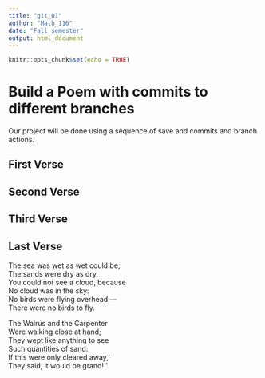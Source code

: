 ```yaml
---
title: "git_01"
author: "Math_116"
date: "Fall semester"
output: html_document
---
```


```r
knitr::opts_chunk$set(echo = TRUE)
```
# Build a Poem with commits to different branches
Our project will be done using a sequence of save and commits and branch actions.
<!-- Do not modify or change any text in "!--" bracketed areas such as this --- these are instructions to
you, if you change any of this the git program will notice it and compromise your git merging strategy !-->

## First Verse 
<!--Put the first five lines of a poem by Lewis Carrol in this section!-->

## Second Verse
<!--Put the first five lines of a poem by Robert Frost here!-->

## Third Verse
<!--Put the first two verses of The Walrus and the Carpenter here!-->

## Last Verse
<!--Put a short poem of your choice 8-20 lines,here!-->
 
The sea was wet as wet could be,  
The sands were dry as dry.  
You could not see a cloud, because  
No cloud was in the sky:  
No birds were flying overhead —  
There were no birds to fly.  

The Walrus and the Carpenter  
Were walking close at hand;  
They wept like anything to see  
Such quantities of sand:  
If this were only cleared away,'  
 They said, it would be grand!  '  
   